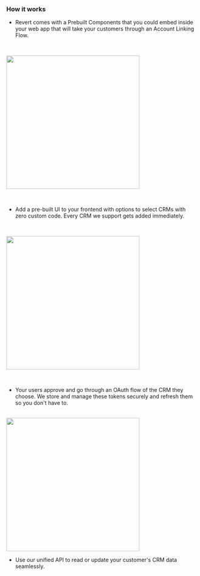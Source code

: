 ### How it works

-   Revert comes with a Prebuilt Components that you could embed inside your web app that will take your customers through an Account Linking Flow.

<br />

<img
    src="https://res.cloudinary.com/dfcnic8wq/image/upload/v1690805518/Revert/Docs/choose-crm_2_ate66p.png"
    width="350px"
/>

<br />

-   Add a pre-built UI to your frontend with options to select CRMs with zero custom code. Every CRM we support gets
    added immediately.

<br />

<img
    src="https://res.cloudinary.com/dfcnic8wq/image/upload/v1690805518/Revert/Docs/connect-revert_1_xq6m2n.png"
    width="350px"
/>

<br />

-   Your users approve and go through an OAuth flow of the CRM they choose. We store and manage these tokens securely and refresh them so you don't have to.

<br />

<img src="https://res.cloudinary.com/dfcnic8wq/image/upload/v1690805519/Revert/Docs/connect-api.png" width="350px" />

<br />

-   Use our unified API to read or update your customer's CRM data seamlessly.
